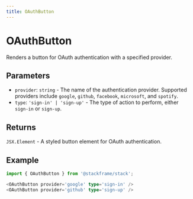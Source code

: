 ```yaml
---
title: OAuthButton
---
```


# OAuthButton

Renders a button for OAuth authentication with a specified provider.

## Parameters

- `provider`: `string` - The name of the authentication provider. Supported providers include `google`, `github`, `facebook`, `microsoft`, and `spotify`.
- `type`: `'sign-in' | 'sign-up'` - The type of action to perform, either `sign-in` or `sign-up`.

## Returns

`JSX.Element` - A styled button element for OAuth authentication.

## Example

```typescript
import { OAuthButton } from '@stackframe/stack';

<OAuthButton provider='google' type='sign-in' />
<OAuthButton provider='github' type='sign-up' />
```